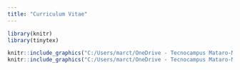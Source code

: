 ```yaml
---
title: "Curriculum Vitae"
---
```


```r
library(knitr)
library(tinytex)

knitr::include_graphics("C:/Users/marct/OneDrive - Tecnocampus Mataro-Maresme/Documentos/CURSOS/PROJECTES/marctotti5.github.io/curriculum/curriculum1.jpg")
knitr::include_graphics("C:/Users/marct/OneDrive - Tecnocampus Mataro-Maresme/Documentos/CURSOS/PROJECTES/marctotti5.github.io/curriculum/curriculum2.jpg")
```